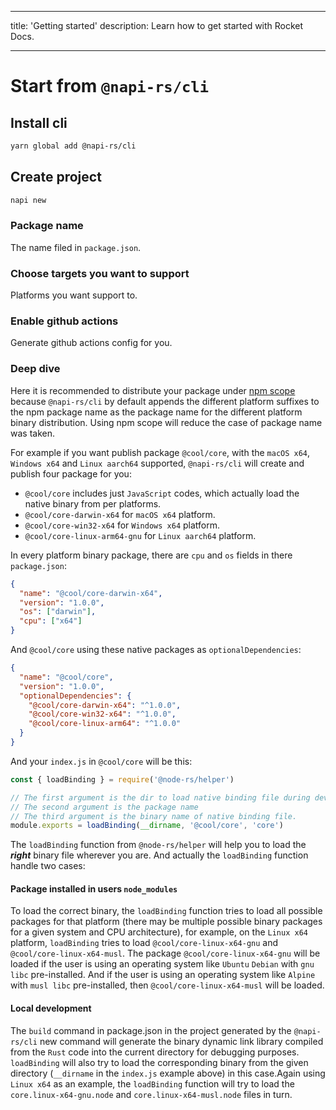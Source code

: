 
---

title: 'Getting started'
description: Learn how to get started with Rocket Docs.

---

# Start from `@napi-rs/cli`

<GuideVideo />

## Install cli

```bash
yarn global add @napi-rs/cli
```

## Create project

```bash
napi new
```

### Package name

The name filed in `package.json`.

### Choose targets you want to support

Platforms you want support to.

### Enable github actions

Generate github actions config for you.

### Deep dive

Here it is recommended to distribute your package under [npm scope](https://docs.npmjs.com/creating-and-publishing-scoped-public-packages/) because `@napi-rs/cli` by default appends the different platform suffixes to the npm package name as the package name for the different platform binary distribution. Using npm scope will reduce the case of package name was taken.

For example if you want publish package `@cool/core`, with the `macOS x64`, `Windows x64` and `Linux aarch64` supported, `@napi-rs/cli` will create and publish four package for you:

- `@cool/core` includes just `JavaScript` codes, which actually load the native binary from per platforms.
- `@cool/core-darwin-x64` for `macOS x64` platform.
- `@cool/core-win32-x64` for `Windows x64` platform.
- `@cool/core-linux-arm64-gnu` for `Linux aarch64` platform.

In every platform binary package, there are `cpu` and `os` fields in there `package.json`:

```json title=package.json
{
  "name": "@cool/core-darwin-x64",
  "version": "1.0.0",
  "os": ["darwin"],
  "cpu": ["x64"]
}
```

And `@cool/core` using these native packages as `optionalDependencies`:

```json title=package.json
{
  "name": "@cool/core",
  "version": "1.0.0",
  "optionalDependencies": {
    "@cool/core-darwin-x64": "^1.0.0",
    "@cool/core-win32-x64": "^1.0.0",
    "@cool/core-linux-arm64": "^1.0.0"
  }
}
```

And your `index.js` in `@cool/core` will be this:

```js title=index.js
const { loadBinding } = require('@node-rs/helper')

// The first argument is the dir to load native binding file during development.
// The second argument is the package name
// The third argument is the binary name of native binding file.
module.exports = loadBinding(__dirname, '@cool/core', 'core')
```

The `loadBinding` function from `@node-rs/helper` will help you to load the **_right_** binary file wherever you are. And actually the `loadBinding` function handle two cases:

#### Package installed in users `node_modules`

<!-- 为了加载正确二进制文件，`loadBinding` 函数会尝试加载该平台下所有可能的包(在给定系统和 CPU 架构下可能存在多种可能的二进制包)，比如在 `Linux x64` 平台，`loadBinding` 会尝试加载 `@cool/core-linux-x64-gnu` 和 `@cool/core-linux-x64-musl`。 如果用户使用的是 `Ubuntu` `Debian` 等预装 `gnu libc` 的操作系统，则 `@cool/core-linux-x64-gnu` 这个包会被加载进来。而如果用户使用的是 `Alpine` 这种预装 `musl libc` 的操作系统，则 `@cool/core-linux-x64-musl` 会被加载进来。 -->

To load the correct binary, the `loadBinding` function tries to load all possible packages for that platform (there may be multiple possible binary packages for a given system and CPU architecture), for example, on the `Linux x64` platform, `loadBinding` tries to load `@cool/core-linux-x64-gnu` and `@cool/core-linux-x64-musl`. The package `@cool/core-linux-x64-gnu` will be loaded if the user is using an operating system like `Ubuntu` `Debian` with `gnu libc` pre-installed. And if the user is using an operating system like `Alpine` with `musl libc` pre-installed, then `@cool/core-linux-x64-musl` will be loaded.

#### Local development

<!-- `@napi-rs/cli` new 命令生成的项目中，package.json 中的 `build` 命令会将 `Rust` 代码编译出来的二进制动态链接库生成到当前目录下，以方便调试。`loadBinding` 在这种情况下也会尝试从给定目录中(在上面例子的 `index.js` 中是 `__dirname`)加载相应的二进制文件。还是以 `Linux x64` 为例，`loadBinding` 函数会依次尝试加载 `core.linux-x64-gnu.node` 和 `core.linux-x64-musl.node` 文件。 -->

The `build` command in package.json in the project generated by the `@napi-rs/cli` new command will generate the binary dynamic link library compiled from the `Rust` code into the current directory for debugging purposes. `loadBinding` will also try to load the corresponding binary from the given directory (`__dirname` in the `index.js` example above) in this case.Again using `Linux x64` as an example, the `loadBinding` function will try to load the `core.linux-x64-gnu.node` and `core.linux-x64-musl.node` files in turn.

